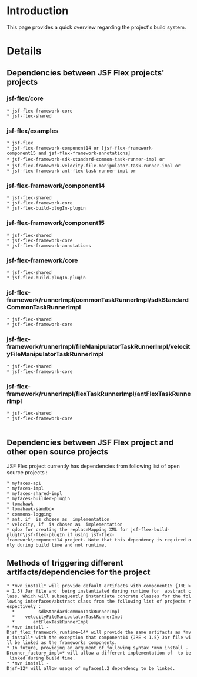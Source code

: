 = Introduction =

This page provides a quick overview regarding the project's build system.


= Details =

==Dependencies between JSF Flex projects' projects==
 
 
===jsf-flex/core===
 * jsf-flex-framework-core
 * jsf-flex-shared


===jsf-flex/examples===
 * jsf-flex
 * jsf-flex-framework-component14 or [jsf-flex-framework-component15 and jsf-flex-framework-annotations]
 * jsf-flex-framework-sdk-standard-common-task-runner-impl or <TO_BE_ADDED>
 * jsf-flex-framework-velocity-file-manipulator-task-runner-impl or <TO_BE_ADDED>
 * jsf-flex-framework-ant-flex-task-runner-impl or <TO_BE_ADDED>


===jsf-flex-framework/component14===
 * jsf-flex-shared
 * jsf-flex-framework-core
 * jsf-flex-build-plugIn-plugin


===jsf-flex-framework/component15===
 * jsf-flex-shared
 * jsf-flex-framework-core
 * jsf-flex-framework-annotations

===jsf-flex-framework/core===
 * jsf-flex-shared
 * jsf-flex-build-plugIn-plugin


===jsf-flex-framework/runnerImpl/commonTaskRunnerImpl/sdkStandardCommonTaskRunnerImpl===
 * jsf-flex-shared
 * jsf-flex-framework-core


===jsf-flex-framework/runnerImpl/fileManipulatorTaskRunnerImpl/velocityFileManipulatorTaskRunnerImpl===
 * jsf-flex-shared
 * jsf-flex-framework-core


===jsf-flex-framework/runnerImpl/flexTaskRunnerImpl/antFlexTaskRunnerImpl===
 * jsf-flex-shared
 * jsf-flex-framework-core
 
 
==Dependencies between JSF Flex project and other open source projects==
JSF Flex project currently has dependencies from following list of open source projects :
 * myfaces-api
 * myfaces-impl
 * myfaces-shared-impl
 * myfaces-builder-plugin
 * tomahawk
 * tomahawk-sandbox
 * commons-logging
 * ant, if {{{antFlexTaskRunnerImpl}}} is chosen as {{{flexTaskRunnerImpl}}} implementation
 * velocity, if {{{velocityFileManipulatorTaskRunnerImpl}}} is chosen as {{{fileManipulatorTaskRunnerImpl}}} implementation
 * qdox for creating the replaceMapping XML for jsf-flex-build-plugIn\jsf-flex-plugIn if using jsf-flex-framework\component14 project. Note that this dependency is required only during build time and not runtime.

==Methods of triggering different artifacts/dependencies for the project==
 * *mvn install* will provide default artifacts with component15 {JRE >= 1.5} Jar file and {{{DefaultRunnerFactoryImpl}}} being instantiated during runtime for {{{_RunnerFactory}}} abstract class. Which will subsequently instantiate concrete classes for the following interfaces/abstract class from the following list of projects respectively :
   * {{{_CommonTaskRunner}}}		sdkStandardCommonTaskRunnerImpl
   * {{{_FileManipulatorTaskRunner}}}	velocityFileManipulatorTaskRunnerImpl
   * {{{_FlexTaskRunner}}}		antFlexTaskRunnerImpl
 * *mvn install -Djsf_flex_framework_runtime=14* will provide the same artifacts as *mvn install* with the exception that component14 {JRE < 1.5} Jar file will be linked as the frameworks components.
 * In future, providing an argument of following syntax *mvn install -Drunner_factory_impl=<implementation_class>* will allow a different implementation of {{{_RunnerFactory}}} to be linked during build time.
 * *mvn install -Djsf=12* will allow usage of myfaces1.2 dependency to be linked.